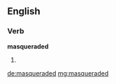 ==English==

===Verb===
'''masqueraded'''

# {{past of|[[masquerade]]}}

[[de:masqueraded]]
[[mg:masqueraded]]